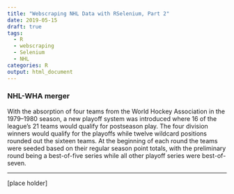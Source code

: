 ```yaml
---
title: "Webscraping NHL Data with RSelenium, Part 2"
date: 2019-05-15
draft: true
tags:
  - R
  - webscraping
  - Selenium
  - NHL
categories: R
output: html_document
---
```


### NHL-WHA merger
With the absorption of four teams from the World Hockey Association in the 1979–1980 season, a new playoff system was introduced where 16 of the league's 21 teams would qualify for postseason play. The four division winners would qualify for the playoffs while twelve wildcard positions rounded out the sixteen teams. At the beginning of each round the teams were seeded based on their regular season point totals, with the preliminary round being a best-of-five series while all other playoff series were best-of-seven.

---

[place holder]